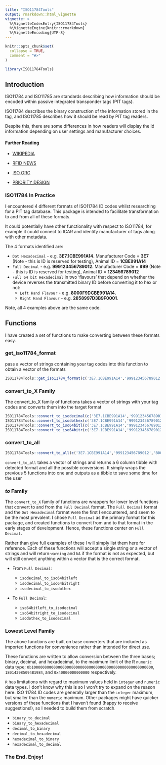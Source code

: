 ```yaml
---
title: "ISO11784Tools"
output: rmarkdown::html_vignette
vignette: >
  %\VignetteIndexEntry{ISO11784Tools}
  %\VignetteEngine{knitr::rmarkdown}
  %\VignetteEncoding{UTF-8}
---
```


```r
knitr::opts_chunk$set(
  collapse = TRUE,
  comment = "#>"
)
```

```r
library(ISO11784Tools)
```
## Introduction
ISO11784 and ISO11785 are standards describing how information should be encoded within passive integrated transponder tags (PIT tags).

ISO11784 describes the binary construction of the information stored in the tag, and ISO11785 describes how it should be read by PIT tag readers.

Despite this, there are some differences in how readers will display the id information depending on user settings and manufacturer choices.

#### Further Reading

- [WIKIPEDIA](https://en.wikipedia.org/wiki/ISO_11784_and_ISO_11785)

- [RFID NEWS](https://www.rfidnews.com/ISOstandard/ISOstandard.html)

- [ISO ORG](https://www.iso.org/standard/25881.html)

- [PRIORITY DESIGN](https://www.priority1design.com.au/fdx-b_animal_identification_protocol.html)

### ISO11784 In Practice

I encountered 4 different formats of ISO11784 ID codes whilst researching for a PIT tag database. This package is intended to facilitate transformation to and from all of these formats.

It could potentially have other functionality with respect to ISO11784, for example it could connect to ICAR and identify manufacturer of tags along with other metadata.

The 4 formats identified are:

- `Dot Hexadecimal` - e.g. **3E7.1CBE991A14**. Manufacturer Code = **3E7** (Note - this is ID is reserved for testing), Animal ID = **1CBE991A14**
- `Full Decimal` - e.g. **999123456789012**. Manufacturer Code = **999** (Note - this is ID is reserved for testing), Animal ID = **123456789012**
- `Full 64 bit Hexadecimal` in two 'flavours' that depend on whether the device reverses the transmitted binary ID before converting it to hex or not:
  - `Left Hand Flavour` - e.g. **8000F9DCBE991A14**. 
  - `Right Hand Flavour` - e.g. **2858997D3B9F0001**.

Note, all 4 examples above are the same code.

## Functions

I have created a set of functions to make converting between these formats easy.

### get_iso11784_format

pass a vector of strings containing your tag codes into this function to obtain a vector of the formats
```r
ISO11784Tools::get_iso11784_format(c('3E7.1CBE991A14','999123456789012','8000F9DCBE991A14','2858997D3B9F0001','blahblah'))
```

### convert_to_X Family

The convert_to_X family of functions takes a vector of strings with your tag codes and converts them into the target format
```r
ISO11784Tools::convert_to_isodecimal(c('3E7.1CBE991A14','999123456789012','8000F9DCBE991A14','2858997D3B9F0001','blahblah'))
ISO11784Tools::convert_to_isodothex(c('3E7.1CBE991A14','999123456789012','8000F9DCBE991A14','2858997D3B9F0001','blahblah'))
ISO11784Tools::convert_to_iso64bitl(c('3E7.1CBE991A14','999123456789012','8000F9DCBE991A14','2858997D3B9F0001','blahblah'))
ISO11784Tools::convert_to_iso64bitr(c('3E7.1CBE991A14','999123456789012','8000F9DCBE991A14','2858997D3B9F0001','blahblah'))
```

### convert_to_all
```r
ISO11784Tools::convert_to_all(c('3E7.1CBE991A14','999123456789012','8000F9DCBE991A14','2858997D3B9F0001','blahblah'))
```

`convert_to_all` takes a vector of strings and returns a 6 column tibble with detected format and all the possible conversions. It simply wraps the previous 5 functions into one and outputs as a tibble to save some time for the user

### _to_ Family

The `convert_to_X` family of functions are wrappers for lower level functions that convert to and from the `Full Decimal` format. The `Full Decimal` format and the `Dot Hexadecimal` format were the first I encountered, and seem to be the most prevalent. I chose `Full Decimal` as the primary format for this package, and created functions to convert from and to that format in the early stages of development. Hence, these functions center on `Full Decimal`.

Rather than give full examples of these I will simply list them here for reference. Each of these functions will accept a single string or a vector of strings and will return `warning` and `NA` if the format is not as expected, but will still convert anything within a vector that is the correct format.

- From `Full Decimal`:

  - `isodecimal_to_iso64bitleft`
  - `isodecimal_to_iso64bitright`
  - `isodecimal_to_isodothex`
  
- To `Full Decimal`:

  - `iso64bitleft_to_isodecimal`
  - `iso64bitright_to_isodecimal`
  - `isodothex_to_isodecimal`
  
### Lowest Level Family

The above functions are built on base converters that are included as imported functions for convenience rather than intended for direct use.

These functions are written to allow conversion between the three bases; binary, decimal, and hexadecimal, to the maximum limit of the R `numeric` data type; `0b1000000000000000000000000000000000000000000000000000000`, `18014398509481984`, and `0x40000000000000` respectively. 

`R` has limitations with regard to maximum values held in `integer` and `numeric` data types. I don't know why this is so I won't try to expand on the reason here. ISO 11784 ID codes are generally larger than the `integer` maximum, but smaller than the `numeric` maximum. Other packages might have quicker versions of these functions that I haven't found (happy to receive suggestions!), so I needed to build them from scratch.

- `binary_to_decimal`
- `binary_to_hexadecimal`
- `decimal_to_binary`
- `decimal_to_hexadecimal`
- `hexadecimal_to_binary`
- `hexadecimal_to_decimal`

### The End. Enjoy!
